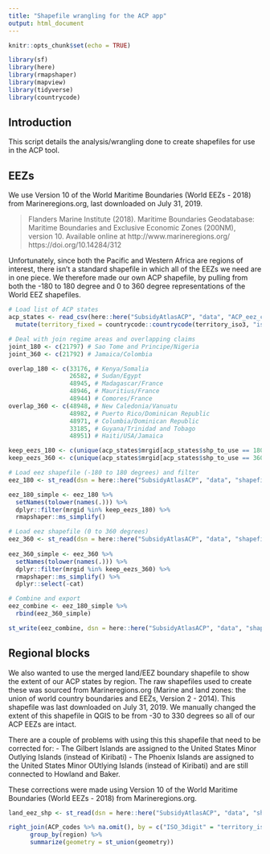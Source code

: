 ```yaml
---
title: "Shapefile wrangling for the ACP app"
output: html_document
---
```


```r
knitr::opts_chunk$set(echo = TRUE)

library(sf)
library(here)
library(rmapshaper)
library(mapview)
library(tidyverse)
library(countrycode)

```

## Introduction

This script details the analysis/wrangling done to create shapefiles for use in the ACP tool.

## EEZs 

We use Version 10 of the World Maritime Boundaries (World EEZs - 2018) from Marineregions.org, last downloaded on July 31, 2019. 

> Flanders Marine Institute (2018). Maritime Boundaries Geodatabase: Maritime Boundaries and Exclusive Economic Zones (200NM), version 10. Available online at http://www.marineregions.org/ https://doi.org/10.14284/312

Unfortunately, since both the Pacific and Western Africa are regions of interest, there isn't a standard shapefile in which all of the EEZs we need are in one piece. We therefore made our own ACP shapefile, by pulling from both the -180 to 180 degree and 0 to 360 degree representations of the World EEZ shapefiles. 


```r
# Load list of ACP states
acp_states <- read_csv(here::here("SubsidyAtlasACP", "data", "ACP_eez_codes.csv")) %>%
  mutate(territory_fixed = countrycode::countrycode(territory_iso3, "iso3c", "country.name"))

# Deal with join regime areas and overlapping claims
joint_180 <- c(21797) # Sao Tome and Principe/Nigeria
joint_360 <- c(21792) # Jamaica/Colombia

overlap_180 <- c(33176, # Kenya/Somalia
                 26582, # Sudan/Egypt
                 48945, # Madagascar/France
                 48946, # Mauritius/France
                 48944) # Comores/France
overlap_360 <- c(48948, # New Caledonia/Vanuatu
                 48982, # Puerto Rico/Dominican Republic
                 48971, # Columbia/Dominican Republic
                 33185, # Guyana/Trinidad and Tobago
                 48951) # Haiti/USA/Jamaica

keep_eezs_180 <- c(unique(acp_states$mrgid[acp_states$shp_to_use == 180]), joint_180, overlap_180)
keep_eezs_360 <- c(unique(acp_states$mrgid[acp_states$shp_to_use == 360]), joint_360, overlap_360)

# Load eez shapefile (-180 to 180 degrees) and filter
eez_180 <- st_read(dsn = here::here("SubsidyAtlasACP", "data", "shapefiles_raw", "World_EEZ_v10_20180221"), layer = "eez_v10")

eez_180_simple <- eez_180 %>%
  setNames(tolower(names(.))) %>%
  dplyr::filter(mrgid %in% keep_eezs_180) %>%
  rmapshaper::ms_simplify()

# Load eez shapefile (0 to 360 degrees)
eez_360 <- st_read(dsn = here::here("SubsidyAtlasACP", "data", "shapefiles_raw", "World_EEZ_v10_20180221_HR_0_360"), layer = "World_EEZ_v10_2018_0_360")
  
eez_360_simple <- eez_360 %>%
  setNames(tolower(names(.))) %>%
  dplyr::filter(mrgid %in% keep_eezs_360) %>%
  rmapshaper::ms_simplify() %>%
  dplyr::select(-cat)

# Combine and export
eez_combine <- eez_180_simple %>%
  rbind(eez_360_simple)

st_write(eez_combine, dsn = here::here("SubsidyAtlasACP", "data", "shapefiles_edit", "World_EEZ_v10_custom_ACP"), layer = "World_EEZ_v10_custom_ACP", driver = "ESRI Shapefile", delete_layer = T)

```


## Regional blocks

We also wanted to use the merged land/EEZ boundary shapefile to show the extent of our ACP states by region. The raw shapefiles used to create these was sourced from Marineregions.org (Marine and land zones: the union of world country boundaries and EEZs, Version 2 - 2014). This shapefile was last downloaded on July 31, 2019. We manually changed the extent of this shapefile in QGIS to be from -30 to 330 degrees so all of our ACP EEZs are intact. 

There are a couple of problems with using this this shapefile that need to be corrected for: 
- The Gilbert Islands are assigned to the United States Minor Outlying Islands (instead of Kiribati)
- The Phoenix Islands are assigned to the United States Minor OUtlying Islands (instead of Kiribati) and are still connected to Howland and Baker. 

These corrections were made using Version 10 of the World Maritime Boundaries (World EEZs - 2018) from Marineregions.org.

```r
land_eez_shp <- st_read(dsn = here::here("SubsidyAtlasACP", "data", "shapefiles_raw", "EEZ_land_union_v2_201410"), layer = "EEZ_land_v2_201410")

right_join(ACP_codes %>% na.omit(), by = c("ISO_3digit" = "territory_iso3")) %>%
      group_by(region) %>%
      summarize(geometry = st_union(geometry))

```